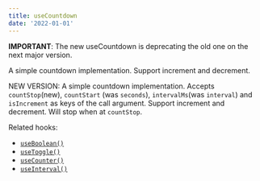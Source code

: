 ```yaml
---
title: useCountdown
date: '2022-01-01'
---
```


**IMPORTANT**: The new useCountdown is deprecating the old one on the next major version.

A simple countdown implementation. Support increment and decrement.

NEW VERSION: A simple countdown implementation. Accepts `countStop`(new), `countStart` (was `seconds`), `intervalMs`(was `interval`) and `isIncrement` as keys of the call argument. Support increment and decrement. Will stop when at `countStop`.

Related hooks:

- [`useBoolean()`](/react-hook/use-boolean)
- [`useToggle()`](/react-hook/use-toggle)
- [`useCounter()`](/react-hook/use-counter)
- [`useInterval()`](/react-hook/use-interval)
